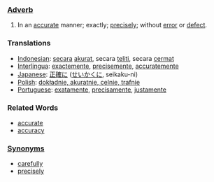 ===[[Adverb]]===
#In an [[accurate]] manner; exactly; [[precisely]]; without [[error]] or [[defect]].

===Translations===
*[[Indonesian]]: [[secara]] [[akurat]], secara [[teliti]], secara [[cermat]]
*[[Interlingua]]: [[exactemente]], [[precisemente]], [[accuratemente]]
*[[Japanese]]: [[正確に]] ([[せいかくに]], seikaku-ni)
*[[Polish]]: [[dokładnie, akuratnie, celnie, trafnie]]
*[[Portuguese]]: [[exatamente]], [[precisamente]], [[justamente]]

===Related Words===
*[[accurate]]
*[[accuracy]]

===[[Synonyms]]===
*[[carefully]]
*[[precisely]]